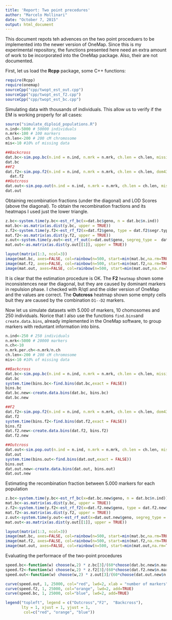 ```yaml
---
title: 'Report: Two point precedures'
author: "Marcelo Mollinari"
date: "October 7, 2015"
output: html_document
---
```


This document repots teh advences on the two point proceduers to be implemented into the newer version of OneMap. Since this is my experimental repository, the functions presented here need an extra amount of work to be incorporated into the OneMap package. Also, their are not documented.

First, let us load the **Rcpp** package, some C++ functions:

```r
require(Rcpp)
require(onemap)
sourceCpp("cpp/twopt_est_out.cpp")
sourceCpp("cpp/twopt_est_f2.cpp")
sourceCpp("cpp/twopt_est_bc.cpp")
```

Simulating data with thousands of individuals. This allow us to verify if the EM is working properly for all cases:

```r
source("simulate_diploid_populations.R")
n.ind<-5000 # 50000 individuals
n.mrk<-100 # 100 markers
ch.len<-200 # 200 cM chromosome
mis<-10 #10% of missing data

##Backcross
dat.bc<-sim.pop.bc(n.ind = n.ind, n.mrk = n.mrk, ch.len = ch.len, missing = mis, n.ch = 1, verbose = FALSE)
dat.bc
##F2
dat.f2<-sim.pop.f2(n.ind = n.ind, n.mrk = n.mrk, ch.len = ch.len, dom43 = 20, dom51 =20, missing = mis, n.ch = 1, verbose = FALSE) ## 20 % of dom. markers not B
  dat.f2                                                                                                                             ## 20 % of dom. markers not A
##Outcross
dat.out<-sim.pop.out(n.ind = n.ind, n.mrk = n.mrk, ch.len = ch.len, missing = mis, prob = c(1,1,1,1,1,1,1), n.ch = 1, verbose = FALSE) ## equal proportions of types of markers
dat.out                                                                                                                                       ## A: B1:B2:B3:C:D1:D2
```

Obtaining recombination fractions (under the diagonal) and LOD Scores (above the diagonal). To obtain the recombination fractions and its heatmaps I used just the lower triangle. 

```r
z.bc<-system.time(y.bc<-est_rf_bc(x=dat.bc$geno, n = dat.bc$n.ind))
mat.bc<-as.matrix(as.dist(y.bc, upper = TRUE))
z.f2<-system.time(y.f2<-est_rf_f2(x=dat.f2$geno, type = dat.f2$segr.type.num, n = dat.f2$n.ind))
mat.f2<-as.matrix(as.dist(y.f2, upper = TRUE))
z.out<-system.time(y.out<-est_rf_out(x=dat.out$geno, segreg_type =  dat.out$segr.type.num, n = dat.out$n.ind))
mat.out<-as.matrix(as.dist(y.out[[1]], upper = TRUE))

layout(matrix(1:3, ncol=3))
image(mat.bc, axes=FALSE, col=rainbow(n=500, start=min(mat.bc,na.rm=TRUE)*1.3, end=max(mat.bc,na.rm=TRUE)*1.3), main="Backcross" )
image(mat.f2, axes=FALSE, col=rainbow(n=500, start=min(mat.f2,na.rm=TRUE)*1.3, end=max(mat.f2,na.rm=TRUE)*1.3), main="F2")
image(mat.out, axes=FALSE, col=rainbow(n=500, start=min(mat.out,na.rm=TRUE)*1.3, end=max(mat.out,na.rm=TRUE)*1.3), main="Outcross")

```

It is clear that the estimation procedure is OK. The **F2** `heatmap` shown some inconsistences near the diagonal, but they are caused by dominant markers in repulsion phase. I checked with R/qtl and the older version of OneMap and the values are correct. The **Outcross** heatmap shown some empty cells buit they are caused by the combination `D1--D2` markers. 

Now let us simulate datasets with 5.000 of markers, 10 chomosomes and 250 individuals. Norice that I also use the functions `find.bins`and `create.data.bins`, already implemented in the OneMap software, to group markers with reduntant information into bins.

```r
n.ind<-250 # 250 individuals
n.mrk<-5000 # 20000 markers
n.ch<-10
n.mrk.per.ch<-n.mrk/n.ch
ch.len<-200 # 200 cM chromosome
mis<-10 #10% of missing data

##Backcross
dat.bc<-sim.pop.bc(n.ind = n.ind, n.mrk = n.mrk, ch.len = ch.len, missing = mis, n.ch = n.ch, verbose = FALSE)
dat.bc
system.time(bins.bc<-find.bins(dat.bc,exact = FALSE))
bins.bc
dat.bc.new<-create.data.bins(dat.bc, bins.bc)
dat.bc.new

##F2
dat.f2<-sim.pop.f2(n.ind = n.ind, n.mrk = n.mrk, ch.len = ch.len, dom43 = 15, dom51 = 15, missing = mis, n.ch = n.ch, verbose = FALSE)
dat.f2
system.time(bins.f2<-find.bins(dat.f2,exact = FALSE))
bins.f2
dat.f2.new<-create.data.bins(dat.f2, bins.f2)
dat.f2.new

##Outcross
dat.out<-sim.pop.out(n.ind = n.ind, n.mrk = n.mrk, ch.len = ch.len, missing = mis, prob=c(1,1,1,1,1,1,1), n.ch = n.ch, verbose = FALSE) 
dat.out
system.time(bins.out<-find.bins(dat.out,exact = FALSE))
bins.out
dat.out.new<-create.data.bins(dat.out, bins.out)
dat.out.new

```

Estimating the recombination fraction between 5.000 markers for each population 

```r
z.bc<-system.time(y.bc<-est_rf_bc(x=dat.bc.new$geno, n = dat.bc$n.ind))
mat.bc<-as.matrix(as.dist(y.bc, upper = TRUE))
z.f2<-system.time(y.f2<-est_rf_f2(x=dat.f2.new$geno, type = dat.f2.new$segr.type.num, n = dat.f2$n.ind))
mat.f2<-as.matrix(as.dist(y.f2, upper = TRUE))
z.out<-system.time(y.out<-est_rf_out(x=dat.out.new$geno, segreg_type =  dat.out.new$segr.type.num, n = dat.out$n.ind))
mat.out<-as.matrix(as.dist(y.out[[1]], upper = TRUE))

layout(matrix(1:3, ncol=3))
image(mat.bc, axes=FALSE, col=rainbow(n=500, start=min(mat.bc,na.rm=TRUE)*1.3, end=max(mat.bc,na.rm=TRUE)*1.3), main="Backcross" )
image(mat.f2, axes=FALSE, col=rainbow(n=500, start=min(mat.f2,na.rm=TRUE)*1.3, end=max(mat.f2,na.rm=TRUE)*1.3), main="F2")
image(mat.out, axes=FALSE, col=rainbow(n=500, start=min(mat.out,na.rm=TRUE)*1.3, end=max(mat.out,na.rm=TRUE)*1.3), main="Outcross")
```

Evaluating the performace of the two-point procedures

```r
speed.bc<-function(w) choose(w,2) * z.bc[3]/(60*choose(dat.bc.new$n.mar,2))
speed.f2<-function(w) choose(w,2) * z.f2[3]/(60*choose(dat.f2.new$n.mar,2))
speed.out<-function(w) choose(w,2) * z.out[3]/(60*choose(dat.out.new$n.mar,2))

curve(speed.out, 1, 25000, col="red", lwd=2, xlab = "number of markers", ylab = "time in minutes")
curve(speed.f2, 1, 25000, col="orange", lwd=2, add=TRUE)
curve(speed.bc, 1, 25000, col="blue", lwd=2, add=TRUE)

legend("topleft", legend = c("Outcross","F2",  "Backcross"),
       lty = 1, xjust = 1, yjust = 1,
        col=c("red", "orange", "blue"))
```

